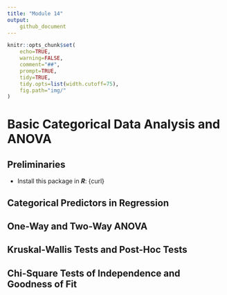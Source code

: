 ```yaml
---
title: "Module 14"
output:
    github_document
---
```


```r
knitr::opts_chunk$set(
	echo=TRUE,
	warning=FALSE,
	comment="##",
	prompt=TRUE,
	tidy=TRUE,
	tidy.opts=list(width.cutoff=75),
	fig.path="img/"
)
```
# Basic Categorical Data Analysis and ANOVA

## Preliminaries
- Install this package in ***R***: {curl}

## Categorical Predictors in Regression

## One-Way and Two-Way ANOVA

## Kruskal-Wallis Tests and Post-Hoc Tests

## Chi-Square Tests of Independence and Goodness of Fit
